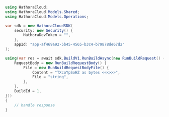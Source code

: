 ```csharp RunBuild.cs
using HathoraCloud;
using HathoraCloud.Models.Shared;
using HathoraCloud.Models.Operations;

var sdk = new HathoraCloudSDK(
    security: new Security() {
        HathoraDevToken = "",
    },
    appId: "app-af469a92-5b45-4565-b3c4-b79878de67d2"
);

using(var res = await sdk.BuildV1.RunBuildAsync(new RunBuildRequest() {
    RequestBody = new RunBuildRequestBody() {
        File = new RunBuildRequestBodyFile() {
            Content = "TXcoYpSoHZ as bytes <<<>>>",
            File = "string",
        },
    },
    BuildId = 1,
}))
{
    // handle response
}
```
